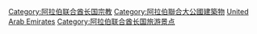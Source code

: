 [[Category:阿拉伯联合酋长国宗教|Category:阿拉伯联合酋长国宗教]]
[[Category:阿拉伯聯合大公國建築物|Category:阿拉伯聯合大公國建築物]]
[[Category:亞洲各國宗教場所|United Arab Emirates]]
[[Category:阿拉伯联合酋长国旅游景点|Category:阿拉伯联合酋长国旅游景点]]